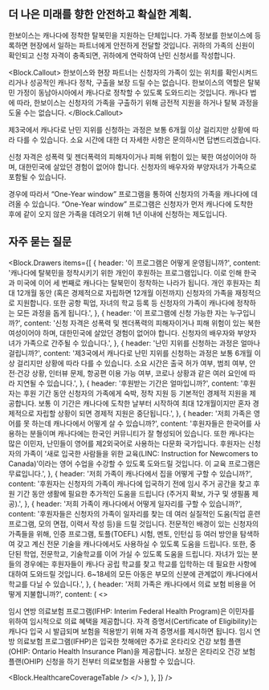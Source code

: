 
<h2 id="overview">더 나은 미래를 향한 안전하고 확실한 계획.</h2>

한보이스는 캐나다에 정착한 탈북민을 지원하는 단체입니다. 가족 정보를 한보이스에 등록하면 현장에서 일하는 파트너에게 안전하게 전달할 것입니다. 귀하의 가족의 신원이 확인되고 신청 자격이 충족되면, 귀하에게 연락하여 난민 신청서를 작성합니다.

<Block.Callout>
  한보이스와 현장 파트너는 신청자의 가족이 있는 위치를 확인시켜드리거나 성공적인 캐나다 정착, 구출을
  보장 드릴 수는 없습니다. 한보이스의 역할은 탈북민 가정이 동남아시아에서 캐나다로 정착할 수 있도록
  도와드리는 것입니다. 캐나다 법에 따라, 한보이스는 신청자의 가족을 구출하기 위해 금전적 지원을
  하거나 탈북 과정을 도울 수는 없습니다.
</Block.Callout>

제3국에서 캐나다로 난민 지위를 신청하는 과정은 보통 6개월 이상 걸리지만 상황에 따라 다를 수 있습니다. 소요 시간에 대한 더 자세한 사항은 문의하시면 답변드리겠습니다.

신청 자격은 성폭력 및 젠더폭력의 피해자이거나 피해 위험이 있는 북한 여성이어야 하며, 대한민국에 살았던 경험이 없어야 합니다. 신청자의 배우자와 부양자녀가 가족으로 포함될 수 있습니다.

경우에 따라서 “One-Year window” 프로그램을 통하여 신청자의 가족을 캐나다에 데려올 수 있습니다. “One-Year window” 프로그램은 신청자가 먼저 캐나다에 도착한 후에 같이 오지 않은 가족을 데려오기 위해 1년 이내에 신청하는 제도입니다.

<h2 id="faqs">자주 묻는 질문</h2>

<Block.Drawers
  items={[
    {
      header: '이 프로그램은 어떻게 운영됩니까?',
      content:
        '캐나다에 탈북민을 정착시키기 위한 개인이 후원하는 프로그램입니다. 이로 인해 한국과 미국에 이어 세 번째로 캐나다는 탈북민이 정착하는 나라가 됩니다. 개인 후원자는 최대 12개월 동안 (혹은 경제적으로 자립하면 12개월 이전까지) 신청자의 가족을 재정적으로 지원합니다. 또한 공항 픽업, 자녀의 학교 등록 등 신청자의 가족이 캐나다에 정착하는 모든 과정을 돕게 됩니다.',
    },
    {
      header: '이 프로그램에 신청 가능한 자는 누구입니까?',
      content:
        '신청 자격은 성폭력 및 젠더폭력의 피해자이거나 피해 위험이 있는 북한 여성이어야 하며, 대한민국에 살았던 경험이 없어야 합니다. 신청자의 배우자와 부양자녀가 가족으로 간주될 수 있습니다.',
    },
    {
      header: '난민 지위를 신청하는 과정은 얼마나 걸립니까?',
      content:
        '제3국에서 캐나다로 난민 지위를 신청하는 과정은 보통 6개월 이상 걸리지만 상황에 따라 다를 수 있습니다. 소요 시간은 출국 허가 여부, 범죄 여부, 안전·건강 상황, 인터뷰 문제, 항공편 이용 가능 여부, 코로나 상황과 같은 여러 요인에 따라 지연될 수 있습니다.',
    },
    {
      header: '후원받는 기간은 얼마입니까?',
      content:
        '후원자는 후원 기간 동안 신청자의 가족에게 숙박, 정착 지원 등 기본적인 경제적 지원을 제공합니다. 보통 이 기간은 캐나다에 도착한 날부터 시작하여 최대 12개월이지만 혼자 경제적으로 자립할 상황이 되면 경제적 지원은 중단됩니다.',
    },
    {
      header: '저희 가족은 영어를 못 하는데 캐나다에서 어떻게 살 수 있습니까?',
      content:
        '후원자들은 한국어를 사용하는 분들이며 캐나다에는 한국인 커뮤니티가 잘 형성되어 있습니다. 또한 캐나다는 많은 이민자, 난민들이 영어를 제2외국어로 사용하는 다문화 국가입니다. 후원자는 신청자의 가족이 ‘새로 입국한 사람들을 위한 교육(LINC: Instruction for Newcomers to Canada)’이라는 영어 수업을 수강할 수 있도록 도와드릴 것입니다. 이 교육 프로그램은 무료입니다.',
    },
    {
      header: '저희 가족이 캐나다에서 집을 어떻게 구할 수 있습니까?',
      content:
        '후원자는 신청자의 가족이 캐나다에 입국하기 전에 임시 주거 공간을 찾고 후원 기간 동안 생활에 필요한 추가적인 도움을 드립니다 (주거지 확보, 가구 및 생필품 제공).',
    },
    {
      header: '저희 가족이 캐나다에서 어떻게 일자리를 구할 수 있습니까?',
      content:
        '후원자들은 신청자의 가족이 일자리를 찾는 데 여러 실질적인 도움(직업 훈련 프로그램, 모의 면접, 이력서 작성 등)을 드릴 것입니다. 전문적인 배경이 있는 신청자의 가족들을 위해, 인증 프로그램, 토플(TOEFL) 시험, 멘토, 인턴십 등 여러 방안을 탐색하여 갖고 계신 전문 기술을 캐나다에서도 사용하실 수 있도록 도움을 드립니다. 또한, 중단된 학업, 전문학교, 기술학교를 이어 가실 수 있도록 도움을 드립니다. 자녀가 있는 분들의 경우에는 후원자들이 캐나다 공립 학교를 찾고 학교를 입학하는 데 필요한 사항에 대하여 도와드릴 것입니다. 6~18세의 모든 아동은 부모의 신분에 관계없이 캐나다에서 학교를 다닐 수 있습니다.',
    },
    {
      header: '저희 가족은 캐나다에서 의료 보험 비용을 어떻게 지불합니까?',
      content: (
        <>
          <p>
            임시 연방 의료보험 프로그램(IFHP: Interim Federal Health Program)은 이민자를 위하여
            임시적으로 의료 혜택을 제공합니다. 자격 증명서(Certificate of Eligibility)는 캐나다 입국
            시 발급되며 보험을 적용받기 위해 자격 증명서를 제시하면 됩니다. 임시 연방 의료보험
            프로그램(IFHP)은 입국한 첫해에만 추가로 온타리오 건강 보험 플랜(OHIP: Ontario Health
            Insurance Plan)을 제공합니다. 보장은 온타리오 건강 보험 플랜(OHIP) 신청을 하기 전부터
            의료보험을 사용할 수 있습니다.
          </p>
          <Block.HealthcareCoverageTable />
        </>
      ),
    },
  ]}
/>
